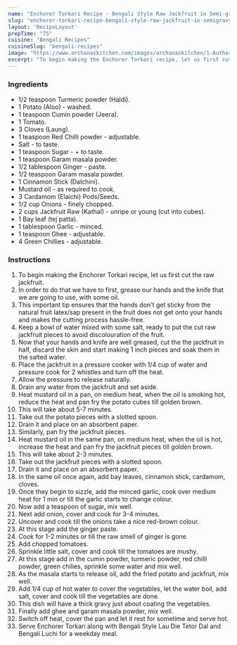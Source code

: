 ---
name: "Enchorer Torkari Recipe - Bengali Style Raw Jackfruit in Semi-gravy"
slug: "enchorer-torkari-recipe-bengali-style-raw-jackfruit-in-semigravy"
layout: 'RecipeLayout'
prepTime: "75"
cuisine: "Bengali Recipes"
cuisineSlug: "bengali-recipes"
image: "https://www.archanaskitchen.com/images/archanaskitchen/1-Author/colorandspices-gmail.com/Jackfruit_curry_Enchorer_torkari.jpg"
excerpt: "To begin making the Enchorer Torkari recipe, let us first cut the raw jackfruit"
---

### Ingredients

- 1/2 teaspoon Turmeric powder (Haldi).
- 1 Potato (Aloo) - washed.
- 1 teaspoon Cumin powder (Jeera).
- 1 Tomato.
- 3 Cloves (Laung).
- 1 teaspoon Red Chilli powder - adjustable.
- Salt - to taste.
- 1 teaspoon Sugar - + to taste.
- 1 teaspoon Garam masala powder.
- 1/2 tablespoon Ginger - paste.
- 1/2 teaspoon Garam masala powder.
- 1 Cinnamon Stick (Dalchini).
- Mustard oil - as required to cook.
- 3 Cardamom (Elaichi) Pods/Seeds.
- 1/2 cup Onions - finely chopped.
- 2 cups Jackfruit Raw (Kathal) - unripe or young (cut into cubes).
- 1 Bay leaf (tej patta).
- 1 tablespoon Garlic - minced.
- 1 teaspoon Ghee - adjustable.
- 4 Green Chillies - adjustable.

### Instructions

1. To begin making the Enchorer Torkari recipe, let us first cut the raw jackfruit.
1. In order to do that we have to first, grease our hands and the knife that we are going to use, with some oil.
1. This important tip ensures that the hands don't get sticky from the natural fruit latex/sap present in the fruit does not get onto your hands and makes the cutting process hassle-free.
1. Keep a bowl of water mixed with some salt, ready to put the cut raw jackfruit pieces to avoid discolouration of the fruit.
1. Now that your hands and knife are well greased, cut the the jackfruit in half, discard the skin and start making 1 inch pieces and soak them in the salted water.
1. Place the jackfruit in a pressure cooker with 1/4 cup of water and pressure cook for 2 whistles and turn off the heat.
1. Allow the pressure to release naturally.
1. Drain any water from the jackfruit and set aside.
1. Heat mustard oil in a pan, on medium heat, when the oil is smoking hot, reduce the heat and pan fry the potato cubes till golden brown.
1. This will take about 5-7 minutes.
1. Take out the potato pieces with a slotted spoon.
1. Drain it and place on an absorbent paper.
1. Similarly, pan fry the jackfruit pieces.
1. Heat mustard oil in the same pan, on medium heat, when the oil is hot, increase the heat and pan fry the jackfruit pieces till golden brown.
1. This will take about 2-3 minutes.
1. Take out the jackfruit pieces with a slotted spoon.
1. Drain it and place on an absorbent paper.
1. In the same oil once again, add bay leaves, cinnamon stick, cardamom, cloves.
1. Once they begin to sizzle, add the minced garlic, cook over medium heat for 1 min or till the garlic starts to change colour.
1. Now add a teaspoon of sugar, mix well.
1. Next add onion, cover and cook for 3-4 minutes.
1. Uncover and cook till the onions take a nice red-brown colour.
1. At this stage add the ginger paste.
1. Cook for 1-2 minutes or till the raw smell of ginger is gone.
1. Add chopped tomatoes.
1. Sprinkle little salt, cover and cook till the tomatoes are mushy.
1. At this stage add in the cumin powder, turmeric powder, red chilli powder, green chilies, sprinkle some water and  mix well.
1. As the masala starts to release oil, add the fried potato and jackfruit, mix well.
1. Add 1/4 cup of hot water to cover the vegetables, let the water boil, add salt, cover and cook till the vegetables are done.
1. This dish will have a thick gravy just about coating the vegetables.
1. Finally add ghee and garam masala powder, mix well.
1. Switch off heat, cover the pan and let it rest for sometime and serve hot.
1. Serve Enchorer Torkari along with Bengali Style Lau Die Tetor Dal and Bengali Luchi for a weekday meal.
